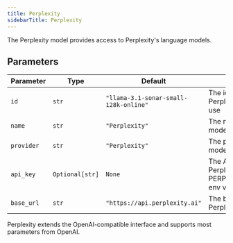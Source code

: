 ```yaml
---
title: Perplexity
sidebarTitle: Perplexity
---
```


The Perplexity model provides access to Perplexity's language models.

## Parameters

| Parameter    | Type               | Default                        | Description                                                           |
| ------------ | ------------------ | ------------------------------ | --------------------------------------------------------------------- |
| `id`         | `str`              | `"llama-3.1-sonar-small-128k-online"` | The id of the Perplexity model to use                          |
| `name`       | `str`              | `"Perplexity"`                | The name of the model                                                 |
| `provider`   | `str`              | `"Perplexity"`                | The provider of the model                                             |
| `api_key`    | `Optional[str]`    | `None`                         | The API key for Perplexity (defaults to PERPLEXITY_API_KEY env var)  |
| `base_url`   | `str`              | `"https://api.perplexity.ai"` | The base URL for the Perplexity API                                   |

Perplexity extends the OpenAI-compatible interface and supports most parameters from OpenAI.